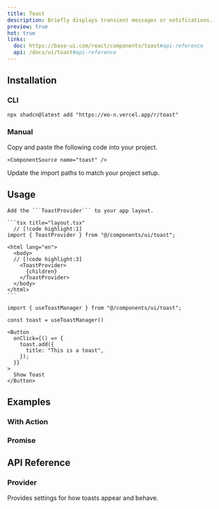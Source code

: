 ```yaml
---
title: Toast
description: Briefly displays transient messages or notifications.
preview: true
hot: true
links:
  doc: https://base-ui.com/react/components/toast#api-reference
  api: /docs/ui/toast#api-reference
---
```


<ComponentTabs name="toast-demo" />

## Installation

### CLI

```package-install
npx shadcn@latest add "https://eo-n.vercel.app/r/toast"
```

### Manual

<Steps>

  <Step>
    Copy and paste the following code into your project.

    <ComponentSource name="toast" />

  </Step>
  
  <Step>Update the import paths to match your project setup.</Step>

</Steps>

## Usage

    Add the ```ToastProvider``` to your app layout.

    ```tsx title="layout.tsx"
      // [!code highlight:1]
    import { ToastProvider } from "@/components/ui/toast";

    <html lang="en">
      <body>
      // [!code highlight:3]
        <ToastProvider>
          {children}
        </ToastProvider>
      </body>
    </html>
    ```

```tsx
import { useToastManager } from "@/components/ui/toast";
```

```tsx
const toast = useToastManager()

<Button
  onClick={() => {
    toast.add({
      title: "This is a toast",
    });
  }}
>
  Show Toast
</Button>
```

## Examples

### With Action

<ComponentTabs name="toast-with-action" />

### Promise

<ComponentTabs name="toast-promise" />

## API Reference

### Provider

Provides settings for how toasts appear and behave.

<AutoTypeTable path="./types/docs/toast.ts" name="ProviderProps" />
